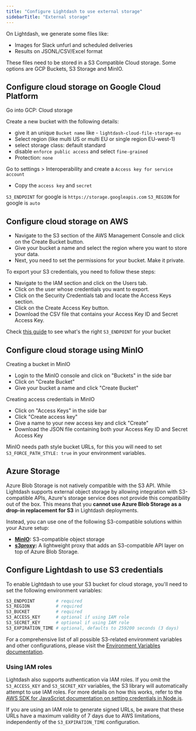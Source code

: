 ```yaml
---
title: "Configure Lightdash to use external storage"
sidebarTitle: "External storage"
---
```


On Lightdash, we generate some files like:

- Images for Slack unfurl and scheduled deliveries
- Results on JSONL/CSV/Excel format

These files need to be stored in a S3 Compatible Cloud storage. Some options are GCP Buckets, S3 Storage and MinIO.

## Configure cloud storage on Google Cloud Platform

Go into GCP: Cloud storage

Create a new bucket with the following details:

- give it an unique `Bucket name` like - `lightdash-cloud-file-storage-eu`
- Select region (like multi US or multi EU or single region EU-west-1)
- select storage class: default standard
- disable `enforce public access` and select `fine-grained`
- Protection: `none`

Go to settings \> Interoperability and create a `Access key for service account`

- Copy the `access key` and `secret`

`S3_ENDPOINT` for google is `https://storage.googleapis.com` `S3_REGION` for google is `auto`

## Configure cloud storage on AWS

- Navigate to the S3 section of the AWS Management Console and click on the Create Bucket button.
- Give your bucket a name and select the region where you want to store your data.
- Next, you need to set the permissions for your bucket. Make it private.

To export your S3 credentials, you need to follow these steps:

- Navigate to the IAM section and click on the Users tab.
- Click on the user whose credentials you want to export.
- Click on the Security Credentials tab and locate the Access Keys section.
- Click on the Create Access Key button.
- Download the CSV file that contains your Access Key ID and Secret Access Key.

Check [this guide](https://docs.aws.amazon.com/general/latest/gr/s3.html) to see what's the right `S3_ENDPOINT` for your bucket

## Configure cloud storage using MinIO

Creating a bucket in MinIO

- Login to the MinIO console and click on "Buckets" in the side bar
- Click on "Create Bucket"
- Give your bucket a name and click "Create Bucket"

Creating access credentials in MinIO

- Click on "Access Keys" in the side bar
- Click "Create access key"
- Give a name to your new access key and click "Create"
- Download the JSON file containing both your Access Key ID and Secret Access Key

MinIO needs path style bucket URLs, for this you will need to set `S3_FORCE_PATH_STYLE: true` in your environment variables.

## Azure Storage

Azure Blob Storage is not natively compatible with the S3 API. While Lightdash supports external object storage by allowing integration with S3-compatible APIs, Azure's storage service does not provide this compatibility out of the box. This means that you **cannot use Azure Blob Storage as a drop-in replacement for S3** in Lightdash deployments.

Instead, you can use one of the following S3-compatible solutions within your Azure setup:

- [**MinIO**](https://min.io/)**:** S3-compatible object storage
- [**s3proxy**](https://github.com/gaul/s3proxy)**:** A lightweight proxy that adds an S3-compatible API layer on top of Azure Blob Storage.

## Configure Lightdash to use S3 credentials

To enable Lightdash to use your S3 bucket for cloud storage, you'll need to set the following environment variables:

```bash
S3_ENDPOINT        # required
S3_REGION          # required
S3_BUCKET          # required
S3_ACCESS_KEY      # optional if using IAM role
S3_SECRET_KEY      # optional if using IAM role
S3_EXPIRATION_TIME # optional, defaults to 259200 seconds (3 days)
```

For a comprehensive list of all possible S3-related environment variables and other configurations, please visit the [Environment Variables documentation](https://docs.lightdash.com/self-host/customize-deployment/environment-variables#s3).

### Using IAM roles

Lightdash also supports authentication via IAM roles. If you omit the `S3_ACCESS_KEY` and `S3_SECRET_KEY` variables, the S3 library will automatically attempt to use IAM roles. For more details on how this works, refer to the [AWS SDK for JavaScript documentation on setting credentials in Node.js](https://docs.aws.amazon.com/sdk-for-javascript/v2/developer-guide/setting-credentials-node.html).

If you are using an IAM role to generate signed URLs, be aware that these URLs have a maximum validity of 7 days due to AWS limitations, independently of the `S3_EXPIRATION_TIME` configuration.
